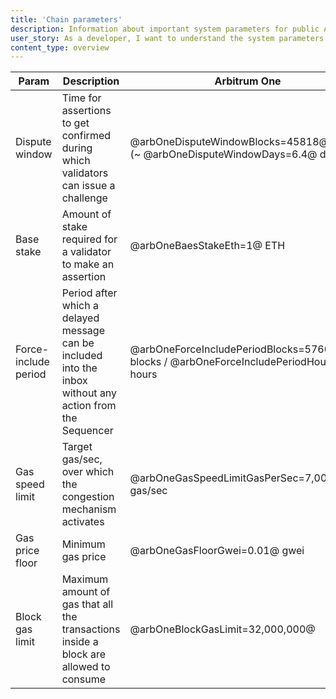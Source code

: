 ```yaml
---
title: 'Chain parameters'
description: Information about important system parameters for public Arbitrum chains
user_story: As a developer, I want to understand the system parameters for the public Arbitrum chains.
content_type: overview
---
```


| Param                | Description                                                                                               | Arbitrum One                                                                    | Arbitrum Nova                                                               | Arb Sepolia                                                                       |
| -------------------- | --------------------------------------------------------------------------------------------------------- | ------------------------------------------------------------------------------- | --------------------------------------------------------------------------- | --------------------------------------------------------------------------------- |
| Dispute window       | Time for assertions to get confirmed during which validators can issue a challenge                        | @arbOneDisputeWindowBlocks=45818@ blocks (~ @arbOneDisputeWindowDays=6.4@ days )          | @novaDisputeWindowBlocks=45818@ blocks (~ @novaDisputeWindowDays=6.4@ days)           | @sepoliaDisputeWindowBlocks=20@ blocks (~ @sepoliaDisputeWindowMinutes=4.0@ minutes)     |
| Base stake           | Amount of stake required for a validator to make an assertion                                             | @arbOneBaesStakeEth=1@ ETH                                                        | @novaBaesStakeEth=1@ ETH                                                      | @sepoliaBaesStakeEth=1@ Sepolia ETH                                                 |
| Force-include period | Period after which a delayed message can be included into the inbox without any action from the Sequencer | @arbOneForceIncludePeriodBlocks=5760@ blocks / @arbOneForceIncludePeriodHours=24@ hours | @novaForceIncludePeriodBlocks=5760@ blocks / @novaForceIncludePeriodHours=24@ hours | @sepoliaForceIncludePeriodBlocks=5760@ blocks / @sepoliaForceIncludePeriodHours=24@ hours |
| Gas speed limit      | Target gas/sec, over which the congestion mechanism activates                                             | @arbOneGasSpeedLimitGasPerSec=7,000,000@ gas/sec                                          | @novaGasSpeedLimitGasPerSec=7,000,000@ gas/sec                                        | @sepoliaGasSpeedLimitGasPerSec=7,000,000@ gas/sec                                           |
| Gas price floor      | Minimum gas price                                                                                         | @arbOneGasFloorGwei=0.01@ gwei                                                       | @novaGasFloorGwei=0.01@ gwei                                                     | @sepoliaGasFloorGwei=0.1@ gwei                                                        |
| Block gas limit      | Maximum amount of gas that all the transactions inside a block are allowed to consume                     | @arbOneBlockGasLimit=32,000,000@                                                           | @novaBlockGasLimit=32,000,000@                                                         | @sepoliaBlockGasLimit=32,000,000@                                                            |
